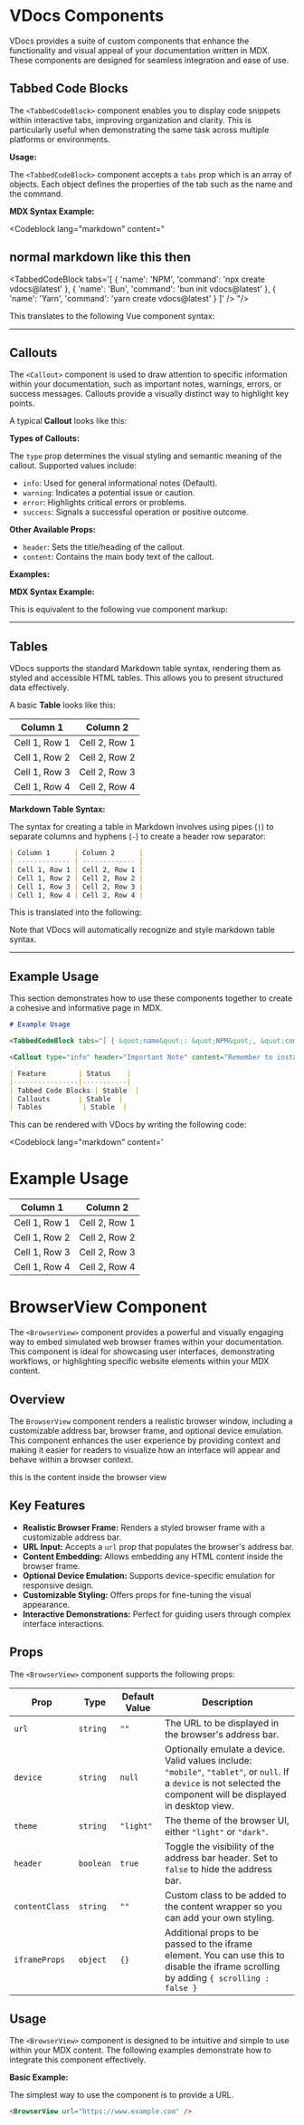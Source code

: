
# VDocs Components

VDocs provides a suite of custom components that enhance the functionality and visual appeal of your documentation written in MDX. These components are designed for seamless integration and ease of use.

## Tabbed Code Blocks

The `<TabbedCodeBlock>` component enables you to display code snippets within interactive tabs, improving organization and clarity. This is particularly useful when demonstrating the same task across multiple platforms or environments.

<TabbedCodeBlock tabs='[
  { "name": "NPM", "command": "npx create vdocs@latest" },
  { "name": "Bun", "command": "bun init vdocs@latest" },
  { "name": "Yarn", "command": "yarn create vdocs@latest" }
]' />

**Usage:**

The `<TabbedCodeBlock>` component accepts a `tabs` prop which is an array of objects. Each object defines the properties of the tab such as the name and the command.

**MDX Syntax Example:**

<Codeblock lang="markdown" content=" 
## normal markdown like this then

<TabbedCodeBlock tabs='[
  { 'name': 'NPM', 'command': 'npx create vdocs@latest' },
  { 'name': 'Bun', 'command': 'bun init vdocs@latest' },
  { 'name': 'Yarn', 'command': 'yarn create vdocs@latest' }
]' />
 "/>

This translates to the following Vue component syntax:

<Codeblock lang="vue"
content='
<TabbedCodeBlock tabs="[ { &quot;name&quot;: &quot;NPM&quot;, &quot;command&quot;: &quot;npx create vdocs@latest&quot; }, { &quot;name&quot;: &quot;Bun&quot;, &quot;command&quot;: &quot;bun init vdocs@latest&quot; }, { &quot;name&quot;: &quot;Yarn&quot;, &quot;command&quot;: &quot;yarn create vdocs@latest&quot; } ]" />
'/>

---

## Callouts

The `<Callout>` component is used to draw attention to specific information within your documentation, such as important notes, warnings, errors, or success messages. Callouts provide a visually distinct way to highlight key points.

A typical **Callout** looks like this:

<Callout type="error" header="This is an error message" content="Lorem Ipsum is simply dummy text of the printing and typesetting industry. Lorem Ipsum has been the industry's standard dummy text ever since the 1500s, when an unknown printer took a galley of type and scrambled it to " />

**Types of Callouts:**

The `type` prop determines the visual styling and semantic meaning of the callout. Supported values include:

*   `info`: Used for general informational notes (Default).
*   `warning`: Indicates a potential issue or caution.
*   `error`: Highlights critical errors or problems.
*   `success`: Signals a successful operation or positive outcome.

**Other Available Props:**

*   `header`: Sets the title/heading of the callout.
*   `content`: Contains the main body text of the callout.

**Examples:**

<Callout type="info" header="This is an info message" content="Lorem Ipsum is simply dummy text of the printing and typesetting industry. Lorem Ipsum has been the industry's standard dummy text ever since the 1500s, when an unknown printer took a galley of type and scrambled it to " />

<Callout type="warning" header="This is a warning message" content="Lorem Ipsum is simply dummy text of the printing and typesetting industry. Lorem Ipsum has been the industry's standard dummy text ever since the 1500s, when an unknown printer took a galley of type and scrambled it to " />

<Callout type="success" header="This is a success message" content="Lorem Ipsum is simply dummy text of the printing and typesetting industry. Lorem Ipsum has been the industry's standard dummy text ever since the 1500s, when an unknown printer took a galley of type and scrambled it to " />

**MDX Syntax Example:**

<Codeblock lang="markdown"
content='<Callout type="warning" header="Heads Up!" content="Always double-check your configuration settings before deploying." />' />

This is equivalent to the following vue component markup:

<Codeblock lang="vue"
content='
<Callout type="info" header="This is an info message" content="Lorem Ipsum is simply dummy text of the printing and typesetting industry. Lorem Ipsum has been the industry&apos;s standard dummy text ever since the 1500s, when an unknown printer took a galley of type and scrambled it to " />' />

---

## Tables

VDocs supports the standard Markdown table syntax, rendering them as styled and accessible HTML tables. This allows you to present structured data effectively.

A basic **Table** looks like this:

| Column 1      | Column 2      |
| ------------- | ------------- |
| Cell 1, Row 1 | Cell 2, Row 1 |
| Cell 1, Row 2 | Cell 2, Row 2 |
| Cell 1, Row 3 | Cell 2, Row 3 |
| Cell 1, Row 4 | Cell 2, Row 4 |

**Markdown Table Syntax:**

The syntax for creating a table in Markdown involves using pipes (`|`) to separate columns and hyphens (`-`) to create a header row separator:

```markdown
| Column 1      | Column 2      |
| ------------- | ------------- |
| Cell 1, Row 1 | Cell 2, Row 1 |
| Cell 1, Row 2 | Cell 2, Row 2 |
| Cell 1, Row 3 | Cell 2, Row 3 |
| Cell 1, Row 4 | Cell 2, Row 4 |
```

This is translated into the following:

<Codeblock lang="markdown"
content='| Column 1      | Column 2      |
| ------------- | ------------- |
| Cell 1, Row 1 | Cell 2, Row 1 |
| Cell 1, Row 2 | Cell 2, Row 2 |
| Cell 1, Row 3 | Cell 2, Row 3 |
| Cell 1, Row 4 | Cell 2, Row 4 |' />

Note that VDocs will automatically recognize and style markdown table syntax.

---

## Example Usage

This section demonstrates how to use these components together to create a cohesive and informative page in MDX.

```md
# Example Usage

<TabbedCodeBlock tabs="[ { &quot;name&quot;: &quot;NPM&quot;, &quot;command&quot;: &quot;npx create vdocs@latest&quot; }, { &quot;name&quot;: &quot;Bun&quot;, &quot;command&quot;: &quot;bun init vdocs@latest&quot; }, { &quot;name&quot;: &quot;Yarn&quot;, &quot;command&quot;: &quot;yarn create vdocs@latest&quot; } ]" />

<Callout type="info" header="Important Note" content="Remember to install all required dependencies before running the application." />

| Feature        | Status    |
|----------------|-----------|
| Tabbed Code Blocks | Stable  |
| Callouts       | Stable  |
| Tables          | Stable  |
```

This can be rendered with VDocs by writing the following code:

<Codeblock lang="markdown"
content='
# Example Usage

<TabbedCodeBlock tabs="[ { &quot;name&quot;: &quot;NPM&quot;, &quot;command&quot;: &quot;npx create vdocs@latest&quot; }, { &quot;name&quot;: &quot;Bun&quot;, &quot;command&quot;: &quot;bun init vdocs@latest&quot; }, { &quot;name&quot;: &quot;Yarn&quot;, &quot;command&quot;: &quot;yarn create vdocs@latest&quot; } ]" />

<Callout type="info" header="This is an info message" content="Lorem Ipsum is simply dummy text of the printing and typesetting industry. Lorem Ipsum has been the industry&apos;s standard dummy text ever since the 1500s, when an unknown printer took a galley of type and scrambled it to " />

| Column 1      | Column 2      |
| ------------- | ------------- |
| Cell 1, Row 1 | Cell 2, Row 1 |
| Cell 1, Row 2 | Cell 2, Row 2 |
| Cell 1, Row 3 | Cell 2, Row 3 |
| Cell 1, Row 4 | Cell 2, Row 4 |' />

# BrowserView Component

The `<BrowserView>` component provides a powerful and visually engaging way to embed simulated web browser frames within your documentation. This component is ideal for showcasing user interfaces, demonstrating workflows, or highlighting specific website elements within your MDX content.

## Overview

The `BrowserView` component renders a realistic browser window, including a customizable address bar, browser frame, and optional device emulation. This component enhances the user experience by providing context and making it easier for readers to visualize how an interface will appear and behave within a browser context.

<BrowserView url="https://www.example.com" >
this is the content inside the browser view
</BrowserView>

## Key Features

*   **Realistic Browser Frame:** Renders a styled browser frame with a customizable address bar.
*   **URL Input:** Accepts a `url` prop that populates the browser's address bar.
*   **Content Embedding:**  Allows embedding any HTML content inside the browser frame.
*   **Optional Device Emulation:** Supports device-specific emulation for responsive design.
*   **Customizable Styling:** Offers props for fine-tuning the visual appearance.
*   **Interactive Demonstrations:** Perfect for guiding users through complex interface interactions.

## Props

The `<BrowserView>` component supports the following props:

| Prop          | Type     | Default Value | Description                                                                                                                                                                 |
| ------------- | -------- | ------------- | --------------------------------------------------------------------------------------------------------------------------------------------------------------------------- |
| `url`          | `string` | `""`          | The URL to be displayed in the browser's address bar.                                                                                                                     |
| `device`       | `string` | `null`        | Optionally emulate a device. Valid values include: `"mobile"`, `"tablet"`, or `null`. If a `device` is not selected the component will be displayed in desktop view.           |
| `theme`        | `string` | `"light"`      | The theme of the browser UI, either `"light"` or `"dark"`.                                                                                                              |
| `header`       | `boolean` | `true`          | Toggle the visibility of the address bar header. Set to `false` to hide the address bar.                                                                                         |
| `contentClass` | `string` | `""`          | Custom class to be added to the content wrapper so you can add your own styling.                                                                                     |
|`iframeProps`| `object` | `{}`        | Additional props to be passed to the iframe element. You can use this to disable the iframe scrolling by adding `{ scrolling : false }` |

## Usage

The `<BrowserView>` component is designed to be intuitive and simple to use within your MDX content. The following examples demonstrate how to integrate this component effectively.

**Basic Example:**

The simplest way to use the component is to provide a URL.

```md
<BrowserView url="https://www.example.com" />
```
